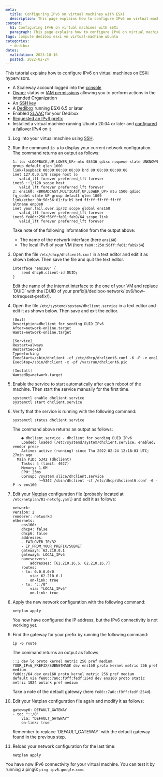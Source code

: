 ```yaml
---
meta:
  title: Configuring IPv6 on virtual machines with ESXi
  description: This page explains how to configure IPv6 on virtual machines with ESXi
content:
  h1: Configuring IPv6 on virtual machines with ESXi
  paragraph: This page explains how to configure IPv6 on virtual machines with ESXi
tags: compute dedibox esxi vm virtual-machine ubuntu
categories:
  - dedibox
dates:
  validation: 2023-10-16
  posted: 2022-02-24
---
```


This tutorial explains how to configure IPv6 on virtual machines on ESXi hypervisors.

<Macro id="requirements" />

- A Scaleway account logged into the [console](https://console.scaleway.com)
- [Owner](/identity-and-access-management/iam/concepts/#owner) status or [IAM permissions](/identity-and-access-management/iam/concepts/#permission) allowing you to perform actions in the intended Organization
- An [SSH key](/identity-and-access-management/organizations-and-projects/how-to/create-ssh-key/)
- A [Dedibox](https://www.scaleway.com/en/dedibox/) running ESXi 6.5 or later
- Enabled [SLAAC](/dedibox-network/ipv6/how-to/enable-ipv6-slaac/) for your Dedibox
- [Requested an IPv6 prefix](/dedibox-network/ipv6/how-to/request-prefix)
- Installed a virtual machine running Ubuntu 20.04 or later and [configured a failover IPv4](/dedibox-network/ip-failover/how-to/configure-network-virtual-machine/#ubuntu) on it

1. Log into your virtual machine using [SSH](/dedibox/dedicated-servers/how-to/connect-to-server/#how-to-connect-via-ssh).
2. Run the command `ip a` to display your current network configuration. The command returns an output as follows:
    ```
    1: lo: <LOOPBACK,UP,LOWER_UP> mtu 65536 qdisc noqueue state UNKNOWN group default qlen 1000
    link/loopback 00:00:00:00:00:00 brd 00:00:00:00:00:00
    inet 127.0.0.1/8 scope host lo
       valid_lft forever preferred_lft forever
    inet6 ::1/128 scope host
       valid_lft forever preferred_lft forever
    2: ens160: <BROADCAST,MULTICAST,UP,LOWER_UP> mtu 1500 qdisc fq_codel state UP group default qlen 1000
    link/ether 00:50:56:01:fa:b9 brd ff:ff:ff:ff:ff:ff
    altname enp3s0
    inet your.fail.over.ip/32 scope global ens160
       valid_lft forever preferred_lft forever
    inet6 fe80::250:56ff:fe01:fab9/64 scope link
       valid_lft forever preferred_lft forever
    ```
    Take note of the following information from the output above:
    * The name of the network interface (here `ens160`)
    * The local IPv6 of your VM (here `fe80::250:56ff:fe01:fab9/64`)
3. Open the file `/etc/dhcp/dhclient6.conf` in a text editor and edit it as shown below. Then save the file and quit the text editor.
    ```
    interface "ens160" {
        send dhcp6.client-id DUID;
    }
    ```
    <Message type="important">
      Edit the name of the internet interface to the one of your VM and replace `DUID` with the [DUID of your prefix](/dedibox-network/ipv6/how-to/request-prefix/).
    </Message>
4. Open the file `/etc/systemd/system/dhclient.service` in a text editor and edit it as shown below. Then save and exit the editor.
    ```
    [Unit]
    Description=dhclient for sending DUID IPv6
    After=network-online.target
    Wants=network-online.target

    [Service]
    Restart=always
    RestartSec=10
    Type=forking
    ExecStart=/sbin/dhclient -cf /etc/dhcp/dhclient6.conf -6 -P -v eno1
    ExecStop=/sbin/dhclient -x -pf /var/run/dhclient6.pid

    [Install]
    WantedBy=network.target
    ```
5. Enable the service to start automatically after each reboot of the machine. Then start the service manually for the first time.
    ```
    systemctl enable dhclient.service
    systemctl start dhclient.service
    ```
6. Verify that the service is running with the following command:
    ```
    systemctl status dhclient.service
    ```
    The command above returns an output as follows:
    ```
        ● dhclient.service - dhclient for sending DUID IPv6
        Loaded: loaded (/etc/systemd/system/dhclient.service; enabled; vendor pres>
        Active: active (running) since Thu 2022-02-24 12:18:03 UTC; 27min ago
      Main PID: 5342 (dhclient)
        Tasks: 4 (limit: 4627)
        Memory: 1.6M
        CPU: 23ms
        CGroup: /system.slice/dhclient.service
                └─5342 /sbin/dhclient -cf /etc/dhcp/dhclient6.conf -6 -P -v ens160
    ```
7. Edit your [Netplan](https://netplan.io/) configuration file (probably located at `/etc/netplan/01-netcfg.yaml`) and edit it as follows:
    ```
    network:
    version: 2
    renderer: networkd
    ethernets:
        ens160:
        dhcp4: false
        dhcp6: false
        addresses:
        - FAILOVER_IP/32
        - IP_FROM_YOUR_PREFIX/SUBNET
        gateway4: 62.210.0.1
        gateway6: LOCAL_IPv6
        nameservers:
            addresses: [62.210.16.6, 62.210.16.7]
        routes:
        - to: 0.0.0.0/0
            via: 62.210.0.1
            on-link: true
        - to: "::/0"
            via: "LOCAL_IPv6"
            on-link: true
    ```
8. Apply the new network configuration with the following command:
    ```
    netplan apply
    ```

   You now have configured the IP address, but the IPv6 connectivity is not working yet.
9. Find the gateway for your prefix by running the following command:
    ```
    ip -6 route
    ```
    The command returns an output as follows:
    ```
    ::1 dev lo proto kernel metric 256 pref medium
    YOUR_IPv6_PREFIX/SUBNETMASK dev ens160 proto kernel metric 256 pref medium
    fe80::/64 dev ens160 proto kernel metric 256 pref medium
    default via fe80::7a0c:f0ff:fedf:254d dev ens160 proto static metric 1024 onlink pref medium
    ```

    Take a note of the default gateway (here `fe80::7a0c:f0ff:fedf:254d`).
10. Edit your Netplan configuration file again and modify it as follows:
    ```
    gateway6: DEFAULT_GATEWAY
    - to: "::/0"
        via: "DEFAULT_GATEWAY"
        on-link: true
    ```
    <Message type="note">
      Remember to replace `DEFAULT_GATEWAY` with the default gateway found in the previous step.
    </Message>
11. Reload your network configuration for the last time:
    ```
    netplan apply
    ```

You have now IPv6 connectivity for your virtual machine. You can test it by running a ping6: `ping ipv6.google.com`.